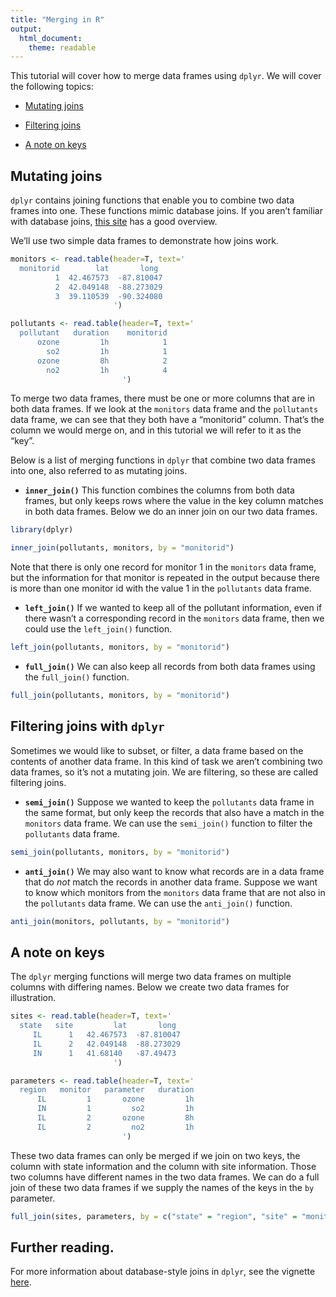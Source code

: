 ```yaml
---
title: "Merging in R"
output: 
  html_document: 
    theme: readable
---
```


This tutorial will cover how to merge data frames using `dplyr`. We will cover
the following topics:

- [Mutating joins](#mutate)

- [Filtering joins](#filter)

- [A note on keys](#keys)


## Mutating joins {#mutate}

`dplyr` contains joining functions that enable you to combine two data frames
into one. These functions mimic database joins. If you aren't familiar with database 
joins, <a href="http://www.sql-join.com/" target="_blank">this site</a> has a good
overview.

We'll use two simple data frames to demonstrate how joins work.

```r
monitors <- read.table(header=T, text='
  monitorid        lat       long                 
          1  42.467573  -87.810047     
          2  42.049148  -88.273029
          3  39.110539  -90.324080
                       ')

pollutants <- read.table(header=T, text='
  pollutant   duration    monitorid                 
      ozone         1h            1
        so2         1h            1
      ozone         8h            2
        no2         1h            4
                         ')
```

To merge two data frames, there must be one or more columns that are in both data
frames. If we look at the `monitors` data frame and the `pollutants` data frame, 
we can see that they both have a "monitorid" column. That's the column we would
merge on, and in this tutorial we will refer to it as the "key".  

Below is a list of merging functions in `dplyr` that combine two data frames into
one, also referred to as mutating joins.

- __`inner_join()`__ This function combines the columns from both data frames, but 
only keeps rows where the value in the key column matches in both data frames.
Below we do an inner join on our two data frames.

```r
library(dplyr)

inner_join(pollutants, monitors, by = "monitorid")
```

Note that there is only one record for monitor 1 in the `monitors` data frame,
but the information for that monitor is repeated in the output because there is
more than one monitor id with the value 1 in the `pollutants` data frame.

- __`left_join()`__ If we wanted to keep all of the pollutant information, even if 
there wasn't a corresponding record in the `monitors` data frame, then we could 
use the `left_join()` function.

```r
left_join(pollutants, monitors, by = "monitorid")
```

- __`full_join()`__ We can also keep all records from both data frames using the
`full_join()` function.


```r
full_join(pollutants, monitors, by = "monitorid")
```


## Filtering joins with `dplyr`{#filter}

Sometimes we would like to subset, or filter, a data frame based on the contents of
another data frame. In this kind of task we aren't combining two data frames, so
it's not a mutating join. We are filtering, so these are called filtering joins.

- __`semi_join()`__ Suppose we wanted to keep the `pollutants` data frame in the same
format, but only keep the records that also have a match in the `monitors` data
frame. We can use the `semi_join()` function to filter the `pollutants` data
frame.

```r
semi_join(pollutants, monitors, by = "monitorid")
```

- __`anti_join()`__ We may also want to know what records are in a data frame 
that do _not_ match the records in another data frame. Suppose we want to know 
which monitors from the `monitors` data frame that are not also in the `pollutants`
data frame. We can use the `anti_join()` function.

```r
anti_join(monitors, pollutants, by = "monitorid")
```

## A note on keys {#keys}

The `dplyr` merging functions will merge two data frames on multiple columns with
differing names. Below we create two data frames for illustration.

```r
sites <- read.table(header=T, text='
  state   site         lat       long                 
     IL      1   42.467573  -87.810047     
     IL      2   42.049148  -88.273029
     IN      1   41.68140   -87.49473
                       ')

parameters <- read.table(header=T, text='
  region   monitor   parameter   duration                     
      IL         1       ozone         1h
      IN         1         so2         1h            
      IL         2       ozone         8h            
      IL         2         no2         1h            
                         ')

```

These two data frames can only be merged if we join on two keys, the column with
state information and the column with site information. Those two columns have
different names in the two data frames. We can do a full join of these two data 
frames if we supply the names of the keys in the `by` parameter. 

```r
full_join(sites, parameters, by = c("state" = "region", "site" = "monitor"))
```

## Further reading.

For more information about database-style joins in `dplyr`, see the vignette
<a href="https://cran.r-project.org/web/packages/dplyr/vignettes/two-table.html"
target="_blank">here</a>.